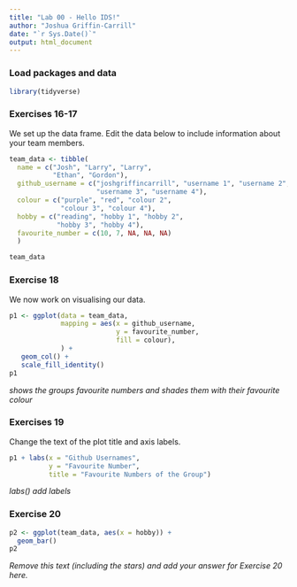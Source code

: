 ```yaml
---
title: "Lab 00 - Hello IDS!"
author: "Joshua Griffin-Carrill"
date: "`r Sys.Date()`"
output: html_document
---
```


### Load packages and data

```r
library(tidyverse) 
```

### Exercises 16-17

We set up the data frame. Edit the data below to include information about your team members.

```r
team_data <- tibble(
  name = c("Josh", "Larry", "Larry", 
           "Ethan", "Gordon"),
  github_username = c("joshgriffincarrill", "username 1", "username 2", 
                      "username 3", "username 4"), 
  colour = c("purple", "red", "colour 2", 
             "colour 3", "colour 4"),
  hobby = c("reading", "hobby 1", "hobby 2", 
            "hobby 3", "hobby 4"),
  favourite_number = c(10, 7, NA, NA, NA)
  )

team_data
```

### Exercise 18

We now work on visualising our data. 

```r
p1 <- ggplot(data = team_data, 
             mapping = aes(x = github_username, 
                           y = favourite_number,
                           fill = colour), 
             ) +
   geom_col() +
   scale_fill_identity()
p1
```


*shows the groups favourite numbers and shades them with their favourite colour*

### Exercises 19

Change the text of the plot title and axis labels.

```r
p1 + labs(x = "Github Usernames", 
          y = "Favourite Number",
          title = "Favourite Numbers of the Group")
```

*labs() add labels*

### Exercise 20

```r
p2 <- ggplot(team_data, aes(x = hobby)) +
  geom_bar()
p2
```

*Remove this text (including the stars) and add your answer for Exercise 20 here.*
